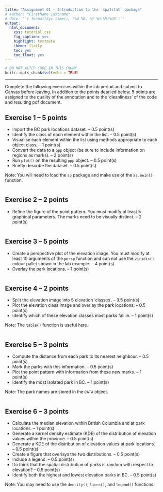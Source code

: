 ```yaml
---
title: "Assignment 01 - Introduction to the `spatstat` package"
# author: "FirstName Lastname"
# date: "`r format(Sys.time(), '%d %B, %Y %H:%M:%OS')`"
output:
  html_document:
    css: tutorial.css
    fig_caption: yes
    highlight: textmate
    theme: flatly
    toc: yes
    toc_float: yes
---
```


```r
# DO NOT ALTER CODE IN THIS CHUNK
knitr::opts_chunk$set(echo = TRUE)
```


* * *

Complete the following exercises within the lab period and submit to Canvas before leaving. In addition to the points detailed below, 5 points are assigned to the quality of the annotation and to the 'cleanliness' of the code and resulting pdf document. 

## Exercise 1 -- 5 points

* Import the BC park locations dataset.  -- 0.5 point(s)
* Identify the class of each element within the list.  -- 0.5 point(s)
* Visualise each element within the list using methods appropriate to each object class.  -- 1 point(s)
* Convert the data to a `ppp` object (be sure to include information on regions as marks).  -- 2 point(s)
* Run `plot()` on the resulting `ppp` object. -- 0.5 point(s)
* Briefly describe the dataset. -- 0.5 point(s)

Note: You will need to load the `sp` package and make use of the `as.owin()` function.

```r

```


## Exercise 2 -- 2 points

* Refine the figure of the point pattern. You must modify at least 5 graphical parameters. The marks need to be visually distinct.   -- 2 point(s)

```r

```


## Exercise 3 -- 5 points

* Create a perspective plot of the elevation image. You must modify at least 10 arguments of the `persp` function and can not use the `viridis()` colour pallet shown in the lab example.  -- 4 point(s) 
* Overlay the park locations.  -- 1 point(s) 

```r

```


## Exercise 4 -- 2 points

* Split the elevation image into 5 elevation 'classes'.  -- 0.5 point(s)
* Plot the elevation class image and overlay the park locations.  -- 0.5 point(s)
* Identify which of these elevation classes most parks fall in.  -- 1 point(s)

Note: The `table()` function is useful here.

```r

```


## Exercise 5 -- 3 points

* Compute the distance from each park to its nearest neighbour.  -- 0.5 point(s)
* Mark the parks with this information.  -- 0.5 point(s)
* Plot the point pattern with information from these new marks.  -- 1 point(s)
* Identify the most isolated park in BC.  -- 1 point(s)


Note: The park names are stored in the `DATA` object.

```r

```

## Exercise 6  -- 3 points

* Calculate the median elevation within British Columbia and at park locations.  -- 1 point(s) 
* Generate a kernel density estimate (KDE) of the distribution of elevation values within the province.  -- 0.5 point(s)
* Generate a KDE of the distribution of elevation values at park locations.  -- 0.5 point(s)
* Create a figure that overlays the two distributions.   -- 0.5 point(s)
* Include a legend. -- 0.5 point(s)
* Do think that the spatial distribution of parks is random with respect to elevation?  -- 0.5 point(s)
* Identify both the highest and lowest elevation parks in BC.  -- 0.5 point(s)

Note: You may need to use the `density()`, `lines()`, and `legend()` functions.

```r

```
